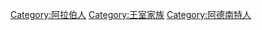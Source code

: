{{Commonscat|Hashemites}}

[[Category:阿拉伯人|Category:阿拉伯人]]
[[Category:王室家族|Category:王室家族]]
[[Category:阿德南特人|Category:阿德南特人]]
